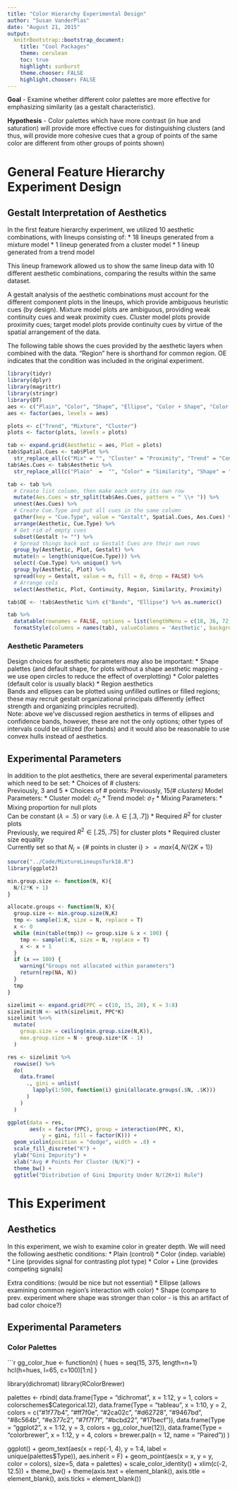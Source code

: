 ```yaml
---
title: "Color Hierarchy Experimental Design"
author: "Susan VanderPlas"
date: "August 21, 2015"
output:
  knitrBootstrap::bootstrap_document:
    title: "Cool Packages"
    theme: cerulean
    toc: true
    highlight: sunburst
    theme.chooser: FALSE
    highlight.chooser: FALSE
---
```


**Goal** - Examine whether different color palettes are more effective for emphasizing similarity (as a gestalt characteristic).

**Hypothesis** - Color palettes which have more contrast (in hue and saturation) will provide more effective cues for distinguishing clusters (and thus, will provide more cohesive cues that a group of points of the same color are different from other groups of points shown)

# General Feature Hierarchy Experiment Design

## Gestalt Interpretation of Aesthetics
In the first feature hierarchy experiment, we utilized 10 aesthetic combinations, with lineups consisting of:
* 18 lineups generated from a mixture model
* 1 lineup generated from a cluster model
* 1 lineup generated from a trend model

This lineup framework allowed us to show the same lineup data with 10 different aesthetic combinations, comparing the results within the same dataset. 

A gestalt analysis of the aesthetic combinations must account for the different component plots in the lineups, which provide ambiguous heuristic cues (by design). 
Mixture model plots are ambiguous, providing weak continuity cues and weak proximity cues. Cluster model plots provide proximity cues; target model plots provide continuity cues by virtue of the spatial arrangement of the data. 

The following table shows the cues provided by the aesthetic layers when combined with the data. "Region" here is shorthand for common region. OE indicates that the condition was included in the original experiment. 

```r
library(tidyr)
library(dplyr)
library(magrittr)
library(stringr)
library(DT)
aes <- c("Plain", "Color", "Shape", "Ellipse", "Color + Shape", "Color + Ellipse", "Color + Shape + Ellipse", "Line", "Bands", "Line + Bands", "Color + Line", "Color + Ellipse + Line + Bands")
aes <- factor(aes, levels = aes)

plots <- c("Trend", "Mixture", "Cluster")
plots <- factor(plots, levels = plots)

tab <- expand.grid(Aesthetic = aes, Plot = plots)
tab$Spatial.Cues <- tab$Plot %>% 
  str_replace_all(c("Mix" = "", "Cluster" = "Proximity", "Trend" = "Continuity")) 
tab$Aes.Cues <- tab$Aesthetic %>%
  str_replace_all(c("Plain"  =  "", "Color" = "Similarity", "Shape" = "Similarity", "Ellipse" = "Region", "Line" = "Continuity", "Bands" = "Region"))

tab <- tab %>% 
  # Create list column, then make each entry its own row
  mutate(Aes.Cues = str_split(tab$Aes.Cues, pattern = " \\+ ")) %>% 
  unnest(Aes.Cues) %>%
  # Create Cue.Type and put all cues in the same column
  gather(key = "Cue.Type", value = "Gestalt", Spatial.Cues, Aes.Cues) %>%
  arrange(Aesthetic, Cue.Type) %>%
  # Get rid of empty cues
  subset(Gestalt != "") %>%
  # Spread things back out so Gestalt Cues are their own rows
  group_by(Aesthetic, Plot, Gestalt) %>% 
  mutate(n = length(unique(Cue.Type))) %>% 
  select(-Cue.Type) %>% unique() %>%
  group_by(Aesthetic, Plot) %>%
  spread(key = Gestalt, value = n, fill = 0, drop = FALSE) %>%
  # Arrange cols
  select(Aesthetic, Plot, Continuity, Region, Similarity, Proximity) 

tab$OE <- !tab$Aesthetic %in% c("Bands", "Ellipse") %>% as.numeric()

tab %>%
  datatable(rownames = FALSE, options = list(lengthMenu = c(18, 36, 72, 108))) %>%
  formatStyle(columns = names(tab), valueColumns = 'Aesthetic', backgroundColor = styleEqual(unique(tab$Aesthetic), c("white", "lightgrey")[as.numeric(unique(tab$Aesthetic))%%2+1]))
```

### Aesthetic Parameters
Design choices for aesthetic parameters may also be important: 
* Shape palettes (and default shape, for plots without a shape aesthetic mapping - we use open circles to reduce the effect of overplotting)
* Color palettes (default color is usually black)
* Region aesthetics    
Bands and ellipses can be plotted using unfilled outlines or filled regions; these may recruit gestalt organizational principals differently (effect strength and organizing principles recruited).    
Note: above we've discussed region aesthetics in terms of ellipses and confidence bands, however, these are not the only options; other types of intervals could be utilized (for bands) and it would also be reasonable to use convex hulls instead of aesthetics.


## Experimental Parameters
In addition to the plot aesthetics, there are several experimental parameters which need to be set: 
* Choices of # clusters:    
Previously, 3 and 5
* Choices of # points: 
Previously, 15*(# clusters)
* Model Parameters:
    * Cluster model: $\sigma_C$
    * Trend model: $\sigma_T$
* Mixing Parameters:
    * Mixing proportion for null plots    
    Can be constant ($\lambda = .5$) or vary (i.e. $\lambda\in[.3, .7]$)
    * Required $R^2$ for cluster plots     
    Previously, we required $R^2 \in [.25, .75]$ for cluster plots
    * Required cluster size equality    
    Currently set so that $N_i = \{\# \text{ points in cluster i}\} >= max\{4, N/(2K+1)\}$
    
```r
source("../Code/MixtureLineupsTurk18.R")
library(ggplot2)

min.group.size <- function(N, K){
  N/(2*K + 1)
}

allocate.groups <- function(N, K){
  group.size <- min.group.size(N,K)
  tmp <- sample(1:K, size = N, replace = T)
  x <- 0
  while (min(table(tmp)) <= group.size & x < 100) {
    tmp <- sample(1:K, size = N, replace = T)
    x <- x + 1
  }
  if (x == 100) {
    warning("Groups not allocated within parameters")
    return(rep(NA, N))
  }
  tmp
}

sizelimit <- expand.grid(PPC = c(10, 15, 20), K = 3:8)
sizelimit$N <- with(sizelimit, PPC*K)
sizelimit %<>% 
  mutate(
    group.size = ceiling(min.group.size(N,K)), 
    max.group.size = N - group.size*(K - 1)
  )

res <- sizelimit %>% 
  rowwise() %>% 
  do(
    data.frame(
      ., gini = unlist(
        lapply(1:500, function(i) gini(allocate.groups(.$N, .$K)))
      )
    )
  )

ggplot(data = res, 
       aes(x = factor(PPC), group = interaction(PPC, K), 
           y = gini, fill = factor(K))) + 
  geom_violin(position = "dodge", width = .8) + 
  scale_fill_discrete("K") + 
  ylab("Gini Impurity") + 
  xlab("Avg # Points Per Cluster (N/K)") + 
  theme_bw() + 
  ggtitle("Distribution of Gini Impurity Under N/(2K+1) Rule")
```

# This Experiment

## Aesthetics
In this experiment, we wish to examine color in greater depth. We will need the following aesthetic conditions: 
* Plain (control)
* Color (indep. variable)
* Line (provides signal for contrasting plot type)
* Color + Line (provides competing signals)

Extra conditions: (would be nice but not essential) 
* Ellipse (allows examining common region's interaction with color)
* Shape (compare to prev. experiment where shape was stronger than color - is this an artifact of bad color choice?)

## Experimental Parameters

### Color Palettes
```r
gg_color_hue <- function(n) {
  hues = seq(15, 375, length=n+1)
  hcl(h=hues, l=65, c=100)[1:n]
}

library(dichromat)
library(RColorBrewer)

palettes <- rbind(
  data.frame(Type = "dichromat", x = 1:12, y = 1, 
             colors = colorschemes$Categorical.12),
  data.frame(Type = "tableau", x = 1:10, y = 2, 
             colors = c("#1f77b4", "#ff7f0e", "#2ca02c", "#d62728", "#9467bd",
             "#8c564b", "#e377c2", "#7f7f7f", "#bcbd22", "#17becf")),
  data.frame(Type = "ggplot2", x = 1:12, y = 3, colors = gg_color_hue(12)),
  data.frame(Type = "colorbrewer", x = 1:12, y = 4, 
             colors = brewer.pal(n = 12, name = "Paired"))
)

ggplot() + 
  geom_text(aes(x = rep(-1, 4), y = 1:4, label = unique(palettes$Type)), aes.inherit = F) + 
  geom_point(aes(x = x, y = y, color = colors), size=5, data = palettes) + 
  scale_color_identity() + 
  xlim(c(-2, 12.5)) + 
  theme_bw() + 
  theme(axis.text = element_blank(), axis.title = element_blank(), axis.ticks = element_blank())

